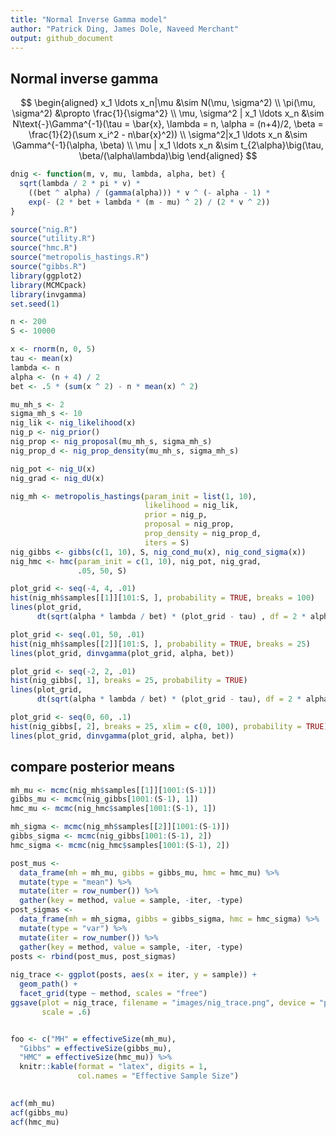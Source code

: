 ```yaml
---
title: "Normal Inverse Gamma model"
author: "Patrick Ding, James Dole, Naveed Merchant"
output: github_document
---
```


## Normal inverse gamma

$$
\begin{aligned}
x_1 \ldots x_n|\mu &\sim N(\mu, \sigma^2)
\\
\pi(\mu, \sigma^2) &\propto \frac{1}{\sigma^2}
\\
\mu, \sigma^2 | x_1 \ldots x_n &\sim 
  N\text{-}\Gamma^{-1}(\tau = \bar{x}, \lambda = n, 
  \alpha = (n+4)/2, \beta = \frac{1}{2}(\sum x_i^2 - n\bar{x}^2))
\\
\sigma^2|x_1 \ldots x_n &\sim \Gamma^{-1}(\alpha, \beta)
\\
\mu | x_1 \ldots x_n &\sim t_{2\alpha}\big(\tau, \beta/(\alpha\lambda)\big
\end{aligned}
$$

```r
dnig <- function(m, v, mu, lambda, alpha, bet) {
  sqrt(lambda / 2 * pi * v) * 
    ((bet ^ alpha) / (gamma(alpha))) * v ^ (- alpha - 1) *
    exp(- (2 * bet + lambda * (m - mu) ^ 2) / (2 * v ^ 2))
}
```

```r
source("nig.R")
source("utility.R")
source("hmc.R")
source("metropolis_hastings.R")
source("gibbs.R")
library(ggplot2)
library(MCMCpack)
library(invgamma)
set.seed(1)

n <- 200
S <- 10000

x <- rnorm(n, 0, 5)
tau <- mean(x)
lambda <- n
alpha <- (n + 4) / 2
bet <- .5 * (sum(x ^ 2) - n * mean(x) ^ 2)

mu_mh_s <- 2
sigma_mh_s <- 10
nig_lik <- nig_likelihood(x)
nig_p <- nig_prior()
nig_prop <- nig_proposal(mu_mh_s, sigma_mh_s)
nig_prop_d <- nig_prop_density(mu_mh_s, sigma_mh_s)

nig_pot <- nig_U(x)
nig_grad <- nig_dU(x)

nig_mh <- metropolis_hastings(param_init = list(1, 10), 
                              likelihood = nig_lik, 
                              prior = nig_p, 
                              proposal = nig_prop, 
                              prop_density = nig_prop_d,
                              iters = S)
nig_gibbs <- gibbs(c(1, 10), S, nig_cond_mu(x), nig_cond_sigma(x))
nig_hmc <- hmc(param_init = c(1, 10), nig_pot, nig_grad, 
               .05, 50, S)

```

```r
plot_grid <- seq(-4, 4, .01)
hist(nig_mh$samples[[1]][101:S, ], probability = TRUE, breaks = 100)
lines(plot_grid, 
      dt(sqrt(alpha * lambda / bet) * (plot_grid - tau) , df = 2 * alpha))

plot_grid <- seq(.01, 50, .01)
hist(nig_mh$samples[[2]][101:S, ], probability = TRUE, breaks = 25)
lines(plot_grid, dinvgamma(plot_grid, alpha, bet))

plot_grid <- seq(-2, 2, .01)
hist(nig_gibbs[, 1], breaks = 25, probability = TRUE)
lines(plot_grid, 
      dt(sqrt(alpha * lambda / bet) * (plot_grid - tau), df = 2 * alpha))

plot_grid <- seq(0, 60, .1)
hist(nig_gibbs[, 2], breaks = 25, xlim = c(0, 100), probability = TRUE)
lines(plot_grid, dinvgamma(plot_grid, alpha, bet))
```

## compare posterior means

```r
mh_mu <- mcmc(nig_mh$samples[[1]][1001:(S-1)])
gibbs_mu <- mcmc(nig_gibbs[1001:(S-1), 1])
hmc_mu <- mcmc(nig_hmc$samples[1001:(S-1), 1])

mh_sigma <- mcmc(nig_mh$samples[[2]][1001:(S-1)])
gibbs_sigma <- mcmc(nig_gibbs[1001:(S-1), 2])
hmc_sigma <- mcmc(nig_hmc$samples[1001:(S-1), 2])

post_mus <- 
  data_frame(mh = mh_mu, gibbs = gibbs_mu, hmc = hmc_mu) %>%
  mutate(type = "mean") %>%
  mutate(iter = row_number()) %>%
  gather(key = method, value = sample, -iter, -type)
post_sigmas <- 
  data_frame(mh = mh_sigma, gibbs = gibbs_sigma, hmc = hmc_sigma) %>%
  mutate(type = "var") %>%
  mutate(iter = row_number()) %>%
  gather(key = method, value = sample, -iter, -type)
posts <- rbind(post_mus, post_sigmas)
  
nig_trace <- ggplot(posts, aes(x = iter, y = sample)) +
  geom_path() +
  facet_grid(type ~ method, scales = "free")
ggsave(plot = nig_trace, filename = "images/nig_trace.png", device = "png",
       scale = .6)


foo <- c("MH" = effectiveSize(mh_mu),
  "Gibbs" = effectiveSize(gibbs_mu),
  "HMC" = effectiveSize(hmc_mu)) %>%
  knitr::kable(format = "latex", digits = 1,
               col.names = "Effective Sample Size")
               

acf(mh_mu)
acf(gibbs_mu)
acf(hmc_mu)
```

